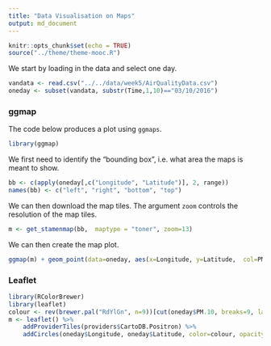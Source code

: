 ```yaml
---
title: "Data Visualisation on Maps"
output: md_document
---
```


```r
knitr::opts_chunk$set(echo = TRUE)
source("../theme/theme-mooc.R")
```

We start by loading in the data and select one day.

```r
vandata <- read.csv("../../data/week5/AirQualityData.csv")
oneday <- subset(vandata, substr(Time,1,10)=="03/10/2016")
```

### ggmap

The code below produces a plot using `ggmaps`.
```r
library(ggmap)
```
We first need to identify the "bounding box", i.e. what area the maps is meant to show.
```r
bb <- c(apply(oneday[,c("Longitude", "Latitude")], 2, range))
names(bb) <- c("left", "right", "bottom", "top")
```
We can then download the map tiles. The argument `zoom` controls the resolution of the map tiles.
```r
m <- get_stamenmap(bb,  maptype = "toner", zoom=13)
```
We can then create the map plot.
```r
ggmap(m) + geom_point(data=oneday, aes(x=Longitude, y=Latitude,  col=PM.10)) + scale_colour_distiller(palette="RdYlGn")
```

### Leaflet

```r
library(RColorBrewer)
library(leaflet)
colour <- rev(brewer.pal("RdYlGn", n=9))[cut(oneday$PM.10, breaks=9, labels=1:9)]
m <- leaflet() %>%
    addProviderTiles(providers$CartoDB.Positron) %>%
    addCircles(oneday$Longitude, oneday$Latitude, color=colour, opacity=1, fillOpacity=0.5, radius=25, weight=2)


```
